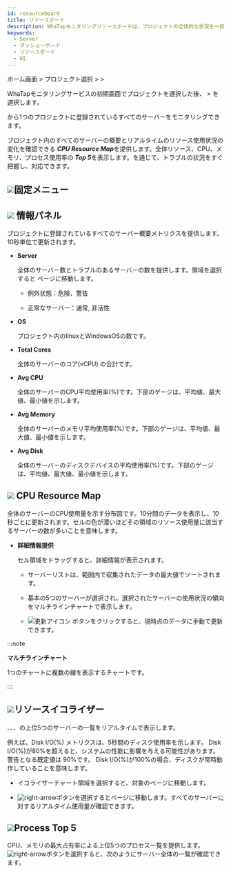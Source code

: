 ```yaml
---
id: resourceboard
title: リソースボード
description: WhaTapモニタリングリソースボードは、プロジェクトの全体的な状況を一目で把握するための機能を提供します。
keywords:
  - Server
  - ダッシューボード
  - リソースボード
  - UI
---
```


ホーム画面 &gt; プロジェクト選択 &gt; <Cmdname sid="side_dashboard" className="uitext" /> &gt; <Cmdname sid="side_resourceBoard" className="uitext" />

WhaTapモニタリングサービスの初期画面でプロジェクトを選択した後、<Cmdname sid="side_dashboard" className="uitext" /> &gt; <Cmdname sid="side_resourceBoard" className="uitext" />を選択します。

<ImgLang img='server-resourceboard.png' desc='リソースボード'/>

<Cmdname sid="side_resourceBoard" className="uitext" />から1つのプロジェクトに登録されているすべてのサーバーをモニタリングできます。

プロジェクト内のすべてのサーバーの概要とリアルタイムのリソース使用状況の変化を確認できる ***CPU Resource Map***を提供します。全体リソース、CPU、メモリ、プロセス使用率の ***Top 5***を表示します。<Cmdname sid="side_resourceBoard" className="uitext" />を通じて、トラブルの状況をすぐ把握し、対応できます。

## ![](/img/number-01.png)固定メニュー


<Dashboardstaticdef />

## ![](/img/number-02.png) 情報パネル

プロジェクトに登録されているすべてのサーバー概要メトリクスを提供します。10秒単位で更新されます。

- **Server**  

  全体のサーバー数とトラブルのあるサーバーの数を提供します。領域を選択すると<Cmdname sid="side_serverList" className="uitext" /> ページに移動します。

  - 例外状態：<span class='vslow'>危険</span>、<span class='slow'>警告</span>

  - 正常なサーバー：<span class='snormal'>通常</span>, <span class='k8s-normal'>非活性</span>

- **OS**  

  プロジェクト内のlinuxとWindowsOSの数です。

- **Total Cores**  

  全体のサーバーのコア(vCPU) の合計です。

- **Avg CPU**  

  全体のサーバーのCPU平均使用率(%)です。下部のゲージは、平均値、最大値、最小値を示します。

- **Avg Memory**  

  全体のサーバーのメモリ平均使用率(%)です。下部のゲージは、平均値、最大値、最小値を示します。

- **Avg Disk**  

  全体のサーバーのディスクデバイスの平均使用率(%)です。下部のゲージは、平均値、最大値、最小値を示します。

## ![](/img/number-03.png) CPU Resource Map

全体のサーバーのCPU使用量を示す分布図です。10分間のデータを表示し、10秒ごとに更新されます。セルの色が濃いほどその領域のリソース使用量に該当するサーバーの数が多いことを意味します。

- **詳細情報提供**

  セル領域をドラッグすると、詳細情報が表示されます。

  <ImgLang img='server-resourcemap.png' desc='リソースマップ'/>

  - サーバーリストは、範囲内で収集されたデータの最大値でソートされます。

  - 基本の5つのサーバーが選択され、選択されたサーバーの使用状況の傾向をマルチラインチャートで表示します。

  - ![更新アイコン](/img/ico-refresh.svg) <Cmdname sid="refresh" className="uitext" />ボタンをクリックすると、現時点のデータに手動で更新できます。 

:::note

**マルチラインチャート**

1つのチャートに複数の線を表示するチャートです。

:::

## ![](/img/number-04.png)リソースイコライザー

<Cmdname sid="cpu" className="uitext" />、<Cmdname sid="memory" className="uitext" />、<Cmdname sid="diskIo" className="uitext" />、<Cmdname sid="disk_iops" className="uitext" />の上位5つのサーバーの一覧をリアルタイムで表示します。

例えば、Disk I/O(%) メトリクスは、5秒間のディスク使用率を示します。 Disk I/O(%)が80%を超えると、システムの性能に影響を与える可能性があります。警告となる既定値は 90%です。 Disk I/O(%)が100%の場合、ディスクが常時動作していることを意味します。

- イコライザーチャート領域を選択すると、対象の<Cmdname sid="side_serverDetail" className="uitext" />ページに移動します。 

- ![right-arrow](/img/right-arrow.svg)ボタンを選択すると<Cmdname sid="side_resourceEqualizer" className="uitext" />ページに移動します。すべてのサーバーに対するリアルタイム使用量が確認できます。

## ![](/img/number-05.png)Process Top 5

CPU、メモリの最大占有率による上位5つのプロセス一覧を提供します。 ![right-arrow](/img/right-arrow.svg)ボタンを選択すると、次のようにサーバー全体の<Cmdname sid="process_list" className="uitext" />一覧が確認できます。

<ImgLang img='server-process-list-dt.png' desc='サーバープロセス一覧'/>
